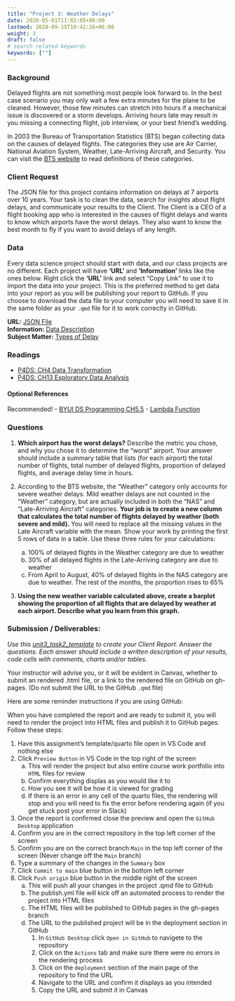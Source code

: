 ---
title: "Project 3: Weather Delays"
date: 2020-05-01T11:02:05+06:00
lastmod: 2020-09-15T10:42:26+06:00
weight: 3
draft: false
# search related keywords
keywords: [""]
---

### Background

Delayed flights are not something most people look forward to. In the best case scenario you may only wait a few extra minutes for the plane to be cleaned. However, those few minutes can stretch into hours if a mechanical issue is discovered or a storm develops. Arriving hours late may result in you missing a connecting flight, job interview, or your best friend’s wedding.

In 2003 the Bureau of Transportation Statistics (BTS) began collecting data on the causes of delayed flights. The categories they use are Air Carrier, National Aviation System, Weather, Late-Arriving Aircraft, and Security. You can visit the [BTS website](https://www.bts.gov/topics/airlines-and-airports/understanding-reporting-causes-flight-delays-and-cancellations) to read definitions of these categories.


### Client Request

The JSON file for this project contains information on delays at 7 airports over 10 years. Your task is to clean the data, search for insights about flight delays, and communicate your results to the Client. The Client is a CEO of a flight booking app who is interested in the causes of flight delays and wants to know which airports have the worst delays. They also want to know the best month to fly if you want to avoid delays of any length.


### Data
::: {.callout-note collapse="true"}
Every data science project should start with data, and our class projects are no different. Each project will have __'URL'__ and __'Information'__ links like the ones below. Right click the __'URL'__ link and select "Copy Link" to use it to import the data into your project. This is the preferred method to get data into your report as you will be publishing your report to GitHub. If you choose to download the data file to your computer you will need to save it in the same folder as your `.qmd` file for it to work correclty in GitHub. 
:::

__URL:__ [JSON File](https://github.com/byuidatascience/data4missing/raw/master/data-raw/flights_missing/flights_missing.json)   
__Information:__ [Data Description](https://github.com/byuidatascience/data4missing/blob/master/data.md)  
__Subject Matter:__ [Types of Delay](https://aspm.faa.gov/aspmhelp/index/Types_of_Delay.html)  


### Readings

- [P4DS: CH4 Data Transformation](https://aeturrell.github.io/python4DS/data-transform.html#) 
- [P4DS: CH13 Exploratory Data Analysis](https://aeturrell.github.io/python4DS/exploratory-data-analysis.html) 

#### Optional References

Recommended!
- [BYUI DS Programming CH5.5](https://byuidatascience.github.io/python4ds/transform.html#add-new-variables-with-.assign)
- [Lambda Function](https://realpython.com/python-lambda/)


### Questions

1. __Which airport has the worst delays?__ Describe the metric you chose, and why you chose it to determine the “worst” airport. Your answer should include a summary table that lists (for each airport) the total number of flights, total number of delayed flights, proportion of delayed flights, and average delay time in hours. 

1. According to the BTS website, the “Weather” category only accounts for severe weather delays. Mild weather delays are not counted in the “Weather” category, but are actually included in both the “NAS” and “Late-Arriving Aircraft” categories. __Your job is to create a new column that calculates the total number of flights delayed by weather (both severe and mild).__ You will need to replace all the missing values in the Late Aircraft variable with the mean. Show your work by printing the first 5 rows of data in a table. Use these three rules for your calculations:  

    a. 100% of delayed flights in the Weather category are due to weather  
    a. 30% of all delayed flights in the Late-Arriving category are due to weather  
    a. From April to August, 40% of delayed flights in the NAS category are due to weather. The rest of the months, the proportion rises to 65%  

1. __Using the new weather variable calculated above, create a barplot showing the proportion of all flights that are delayed by weather at each airport. Describe what you learn from this graph.__  


### Submission / Deliverables:

_Use this [unit3_task2_template](../Templates/unit3_task2_template.qmd) to create your Client Report. Answer the questions. Each answer should include a written description of your results, code cells with comments, charts and/or tables._  

::: {.callout-note collapse="true"}
Your instructor will advise you, or it will be evident in Canvas, whether to submit an rendered .html file, or a link to the rendered file on GitHub on gh-pages. (Do not submit the URL to the GitHub `.qmd` file)  
:::

Here are some reminder instructions if you are using GitHub:

::: {.callout-note collapse="true"}
When you have completed the report and are ready to submit it, you will need to render the project into HTML files and publish it to GitHub pages. Follow these steps:

1. Have this assignment's template/quarto file open in VS Code and nothing else
1. Click `Preview Button` in VS Code in the top right of the screen
    a. This will render the project but also entire course work portfolio into `HTML` files for review
    b. Confirm everything displas as you would like it to
    c. How you see it will be how it is viewed for grading
    d. If there is an error in any cell of the quarto files, the rendering will stop and you will need to fix the error before rendering again (if you get stuck post your error in Slack)
1. Once the report is confirmed close the preview and open the `GitHub Desktop` application
1. Confirm you are in the correct repository in the top left corner of the screen
1. Confirm you are on the correct branch `Main` in the top left corner of the screen (Never change off the `Main` branch)
1. Type a summary of the changes in the `Summary` box
1. Click `Commit to main` blue button in the bottom left corner
1. Click `Push origin` blue button in the middle right of the screen
    a. This will push all your changes in the project .qmd file to GitHub
    b. The publish.yml file will kick off an automated process to render the project into HTML files
    c. The HTML files will be published to GitHub pages in the gh-pages branch
    d. The URL to the published project will be in the deployment section in GitHub
        1. In `GitHub Desktop` click `Open in GitHub` to navigete to the repository
        2. Click on the `Actions` tab and make sure there were no errors in the rendering process
        3. Click on the `deployment` section of the main page of the repository to find the URL
        4. Navigate to the URL and confirm it displays as you intended
        5. Copy the URL and submit it in Canvas
:::
